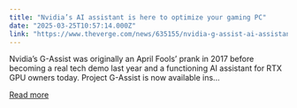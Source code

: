 ```yaml
---
title: "Nvidia’s AI assistant is here to optimize your gaming PC"
date: "2025-03-25T10:57:14.000Z"
link: "https://www.theverge.com/news/635155/nvidia-g-assist-ai-assistant-available-download"
---
```


Nvidia’s G-Assist was originally an April Fools’ prank in 2017 before becoming a real tech demo last year and a functioning AI assistant for RTX GPU owners today. Project G-Assist is now available ins...

[Read more](https://www.theverge.com/news/635155/nvidia-g-assist-ai-assistant-available-download)
